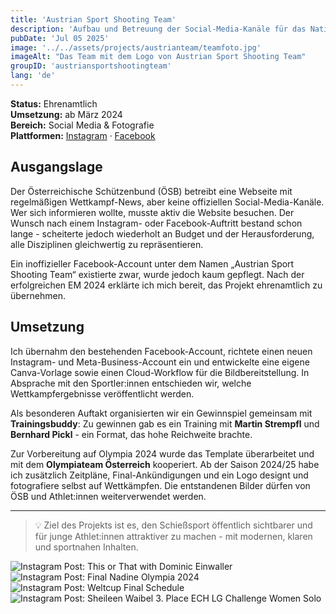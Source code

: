 ```yaml
---
title: 'Austrian Sport Shooting Team'
description: 'Aufbau und Betreuung der Social-Media-Kanäle für das Nationalteam im Sportschießen - inklusive Content Creation, Fotografie und Design.'
pubDate: 'Jul 05 2025'
image: '../../assets/projects/austrianteam/teamfoto.jpg'
imageAlt: "Das Team mit dem Logo von Austrian Sport Shooting Team"
groupID: 'austriansportshootingteam'
lang: 'de'
---
```


**Status:** Ehrenamtlich  
**Umsetzung:** ab März 2024  
**Bereich:** Social Media & Fotografie  
**Plattformen:** <a href="https://www.instagram.com/austrian.sportshooting.team" target="_blank" rel="noopener noreferrer">Instagram</a> · <a href="https://www.facebook.com/p/Austrian-Sport-Shooting-Team-100063777090860/" target="_blank" rel="noopener noreferrer">Facebook</a>

## Ausgangslage

Der Österreichische Schützenbund (ÖSB) betreibt eine Webseite mit regelmäßigen Wettkampf-News, aber keine offiziellen Social-Media-Kanäle. Wer sich informieren wollte, musste aktiv die Website besuchen. Der Wunsch nach einem Instagram- oder Facebook-Auftritt bestand schon lange - scheiterte jedoch wiederholt an Budget und der Herausforderung, alle Disziplinen gleichwertig zu repräsentieren.

Ein inoffizieller Facebook-Account unter dem Namen „Austrian Sport Shooting Team“ existierte zwar, wurde jedoch kaum gepflegt. Nach der erfolgreichen EM 2024 erklärte ich mich bereit, das Projekt ehrenamtlich zu übernehmen.

## Umsetzung

Ich übernahm den bestehenden Facebook-Account, richtete einen neuen Instagram- und Meta-Business-Account ein und entwickelte eine eigene Canva-Vorlage sowie einen Cloud-Workflow für die Bildbereitstellung. In Absprache mit den Sportler:innen entschieden wir, welche Wettkampfergebnisse veröffentlicht werden.

Als besonderen Auftakt organisierten wir ein Gewinnspiel gemeinsam mit **Trainingsbuddy**: Zu gewinnen gab es ein Training mit **Martin Strempfl** und **Bernhard Pickl** - ein Format, das hohe Reichweite brachte.

Zur Vorbereitung auf Olympia 2024 wurde das Template überarbeitet und mit dem **Olympiateam Österreich** kooperiert. Ab der Saison 2024/25 habe ich zusätzlich Zeitpläne, Final-Ankündigungen und ein Logo designt und fotografiere selbst auf Wettkämpfen. Die entstandenen Bilder dürfen von ÖSB und Athlet:innen weiterverwendet werden.

---

> 💡 Ziel des Projekts ist es, den Schießsport öffentlich sichtbarer und für junge Athlet:innen attraktiver zu machen - mit modernen, klaren und sportnahen Inhalten.



<div class="post-image-grid">
 <Image src={InstaPost1} alt="Instagram Post: This or That with Dominic Einwaller" />
    <Image src={InstaPost2} alt="Instagram Post: Final Nadine Olympia 2024" />
    <Image src={InstaPost3} alt="Instagram Post: Weltcup Final Schedule" />
    <Image src={InstaPost4} alt="Instagram Post: Sheileen Waibel 3. Place ECH LG Challenge Women Solo" />


</div>
